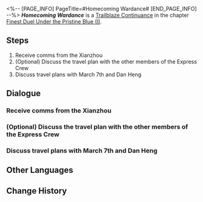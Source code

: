 <%-- [PAGE_INFO]
PageTitle=#Homecoming Wardance#
[END_PAGE_INFO] --%>
{{Stub|Dialogue.}}
{{Mission Infobox
|id            = 2022001
|title         = 
|image         = Mission Homecoming Wardance.png{{subst:void|<!--$UPLOAD:<<SpriteOutput/Chronicle/2022001.png>-<Mission Homecoming Wardance.png>-<Fate's Atlas Images>>-->}}
|type          = Trailblaze Continuance
|event_name    = 
|chapter       = Finest Duel Under the Pristine Blue (I)
|requirements  = [[Trailblaze Mission]] ''[[Obsequies Performed, A Long Road Ahead]]'' completed
|summary       = Before embarking on the next stop of their journey, the Express received a comms from the Xianzhou Luofu &mdash; Jing Yuan extended an invite to all wanderers to join the Wardance.
|characters    = Trailblazer
|startLocation = [[Astral Express]] - [[Parlor Car]]
|world         = Astral Express
|area          = Parlor Car
|prev          = 
|next          = Emissary Mystique
|rewards       = Trailblaze EXP*400; Stellar Jade*50; Traveler's Guide*4; Refined Aether*5; Credit*30,000
}}
'''''Homecoming Wardance''''' is a [[Trailblaze Continuance]] in the chapter [[Finest Duel Under the Pristine Blue (I)]].

==Steps==
# Receive comms from the Xianzhou
# (Optional) Discuss the travel plan with the other members of the Express Crew
# Discuss travel plans with March 7th and Dan Heng

<!--
==Gameplay Notes==

--><!--
==Trial Character==

-->
==Dialogue==
{{Stub Dialogue}}
===Receive comms from the Xianzhou===
{{Mission Description|type=continuance|location=Parlor Car|Before embarking on the next stop of their journey, the Express received a comms from the Xianzhou Luofu &mdash; Jing Yuan extended an invite to all wanderers to join the Wardance.}}
{{Dialogue Start}}
:{{tx}}
{{Dialogue End}}

===(Optional) Discuss the travel plan with the other members of the Express Crew===
{{Dialogue Start}}
:{{tx}}
{{Dialogue End}}

===Discuss travel plans with March 7th and Dan Heng===
{{Dialogue Start}}
:{{tx}}
{{Dialogue End}}

==Other Languages==
{{Other Languages
|en   = Homecoming Wardance
|zhs  = 故客重游，演武天舟
|zht  = 故客重遊，演武天舟
|ja   = 再訪、天舟演武
|ko   = 다시 찾아온 옛 손님, 천주 위 연무
|es   = Viejos invitados y naves marciales
|fr   = Retour de la Danse martiale
|ru   = Старые дороги, новые навыки
|th   = เยือนการดวลยุทธ์เรือสวรรค์
|vi   = Khách Cũ Ghé Thăm, Thiên Châu Diễn Võ
|de   = Alte Gäste zur Flotte der Kampfkunst
|id   = Tamu Lama Menghadiri Duel Bela Diri Luofu
|pt   = Dança da Guerra de Retorno
}}

==Change History==
{{Change History|2.4}}
